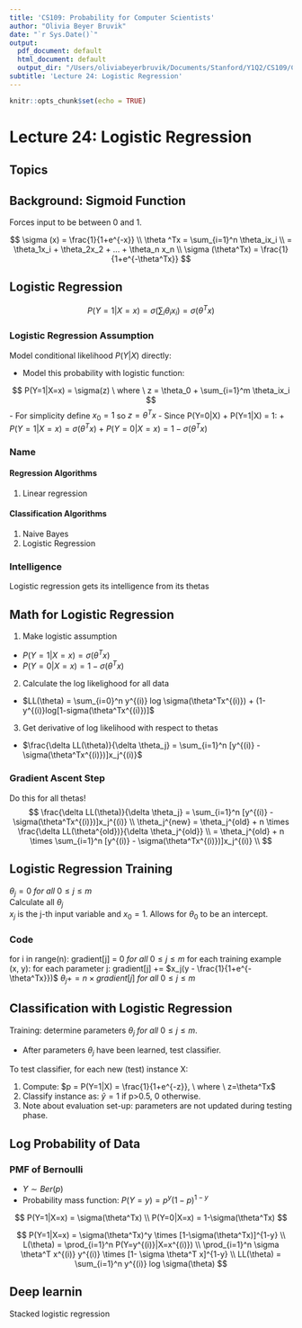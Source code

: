 ```yaml
---
title: 'CS109: Probability for Computer Scientists'
author: "Olivia Beyer Bruvik"
date: "`r Sys.Date()`"
output:
  pdf_document: default
  html_document: default
  output_dir: "/Users/oliviabeyerbruvik/Documents/Stanford/Y1Q2/CS109/CS109_markdowns/reports"
subtitle: 'Lecture 24: Logistic Regression'
---
```


```r
knitr::opts_chunk$set(echo = TRUE)
```

# Lecture 24: Logistic Regression {.tabset}

## Topics

## Background: Sigmoid Function
Forces input to be between 0 and 1.

$$
\sigma (x) = \frac{1}{1+e^{-x}} \\
\theta ^Tx = \sum_{i=1}^n \theta_ix_i \\
= \theta_1x_i + \theta_2x_2 + ... + \theta_n x_n \\
\sigma (\theta^Tx) = \frac{1}{1+e^{-\theta^Tx}}
$$

## Logistic Regression
$$
P(Y=1|X=x) = \sigma(\sum_i \theta_ix_i) = \sigma(\theta^Tx)
$$

### Logistic Regression Assumption
Model conditional likelihood $P(Y|X)$ directly:

- Model this probability with logistic function:

$$
P(Y=1|X=x) = \sigma(z) \ where \ z = \theta_0 + \sum_{i=1}^m \theta_ix_i
$$
- For simplicity define $x_0 = 1$ so $z = \theta^Tx$
- Since P(Y=0|X) + P(Y=1|X) = 1:
  + $P(Y=1|X=x) = \sigma(\theta^Tx)$
  + $P(Y=0|X=x) = 1-\sigma(\theta^Tx)$

### Name {.tabset}
#### Regression Algorithms
1. Linear regression

#### Classification Algorithms
1. Naive Bayes
2. Logistic Regression

### Intelligence
Logistic regression gets its intelligence from its thetas

## Math for Logistic Regression
1. Make logistic assumption
  + $P(Y=1|X=x) = \sigma(\theta^Tx)$
  + $P(Y=0|X=x) = 1-\sigma(\theta^Tx)$
2. Calculate the log likelighood for all data
  + $LL(\theta) = \sum_{i=0}^n y^{(i)} log \sigma(\theta^Tx^{(i)}) + (1-y^{(i)}log[1-sigma(\theta^Tx^{(i)})]$
3. Get derivative of log likelihood with respect to thetas
  + $\frac{\delta LL(\theta)}{\delta \theta_j} = \sum_{i=1}^n [y^{(i)} - \sigma(\theta^Tx^{(i)})]x_j^{(i)}$

### Gradient Ascent Step
Do this for all thetas!
$$
\frac{\delta LL(\theta)}{\delta \theta_j} = \sum_{i=1}^n [y^{(i)} - \sigma(\theta^Tx^{(i)})]x_j^{(i)} \\
\theta_j^{new} = \theta_j^{old} + n \times \frac{\delta LL(\theta^{old})}{\delta \theta_j^{old}} \\
= \theta_j^{old} + n \times \sum_{i=1}^n [y^{(i)} - \sigma(\theta^Tx^{(i)})]x_j^{(i)} \\
$$

## Logistic Regression Training
$\theta_j = 0 \ for \ all \ 0 \leq j \leq m$ <br>
Calculate all $\theta_j$ <br>
$x_j$ is the j-th input variable and $x_0=1$. Allows for $\theta_0$ to be an intercept. 

### Code
for i in range(n):
  gradient[j] = 0 $for \ all \ 0 \leq j \leq m$
  for each training example (x, y):
    for each parameter j:
      gradient[j] += $x_j(y - \frac{1}{1+e^{-\theta^Tx}})$
  $\theta_j += n \times gradient[j] \ for \ all \ 0 \leq j \leq m$

## Classification with Logistic Regression
Training: determine parameters $\theta_j \ for \ all \ 0 \leq j \leq m$.

- After parameters $\theta_j$ have been learned, test classifier.

To test classifier, for each new (test) instance X:

1. Compute: $p = P(Y=1|X) = \frac{1}{1+e^{-z}}, \ where \ z=\theta^Tx$
2. Classify instance as: $\hat y = 1$ if p>0.5, 0 otherwise. 
3. Note about evaluation set-up: parameters are not updated during testing phase. 

## Log Probability of Data
### PMF of Bernoulli
- $Y \sim Ber(p)$
- Probability mass function: $P(Y=y) = p^y(1-p)^{1-y}$

$$
P(Y=1|X=x) = \sigma(\theta^Tx) \\
P(Y=0|X=x) = 1-\sigma(\theta^Tx)
$$

$$
P(Y=1|X=x) = \sigma(\theta^Tx)^y \times [1-\sigma(\theta^Tx)]^{1-y} \\
L(\theta) = \prod_{i=1}^n P(Y=y^{(i)}|X=x^{(i)}) \\
\prod_{i=1}^n \sigma \theta^T x^{(i)} y^{(i)} \times [1- \sigma \theta^T x]^{1-y} \\
LL(\theta) = \sum_{i=1}^n y^{(i)} log \sigma(\theta)
$$


## Deep learnin
Stacked logistic regression
